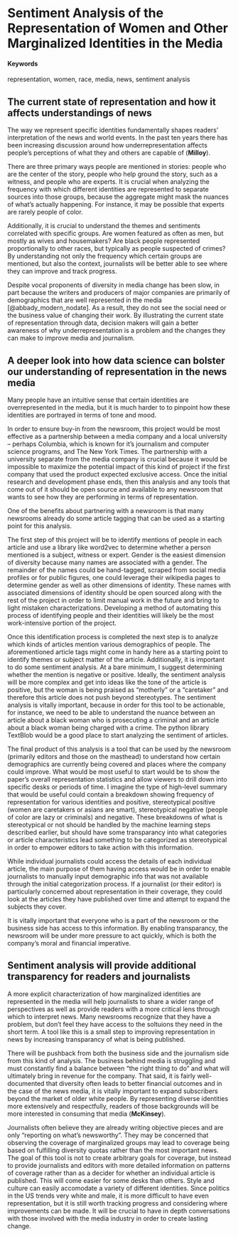 # Sentiment Analysis of the Representation of Women and Other Marginalized Identities in the Media {#marginalized-identities-media-representation}

#### Keywords {-}

representation, women, race, media, news, sentiment analysis

## The current state of representation and how it affects understandings of news
The way we represent specific identities fundamentally shapes readers’ interpretation of the news and world events. In the past ten years there has been increasing discussion around how underrepresentation affects people’s perceptions of what they and others are capable of (**Milloy**). 

There are three primary ways people are mentioned in stories: people who are the center of the story, people who help ground the story, such as a witness, and people who are experts. It is crucial when analyzing the frequency with which different identities are represented to separate sources into those groups, because the aggregate might mask the nuances of what’s actually happening. For instance, it may be possible that experts are rarely people of color.

Additionally, it is crucial to understand the themes and sentiments correlated with specific groups. Are women featured as often as men, but mostly as wives and housemakers? Are black people represented proportionally to other races, but typically as people suspected of crimes? By understanding not only the frequency which certain groups are mentioned, but also the context, journalists will be better able to see where they can improve and track progress. 

Despite vocal proponents of diversity in media change has been slow, in part because the writers and producers of major companies are primarily of demographics that are well represented in the media [@abbady_modern_nodate]. As a result, they do not see the social need or the business value of changing their work. By illustrating the current state of representation through data, decision makers will gain a better awareness of why underrepresentation is a problem and the changes they can make to improve media and journalism. 

## A deeper look into how data science can bolster our understanding of representation in the news media 
Many people have an intuitive sense that certain identities are overrepresented in the media, but it is much harder to to pinpoint how these identities are portrayed in terms of tone and mood.  

In order to ensure buy-in from the newsroom, this project would be most effective as a partnership between a media company and a local university -- perhaps Columbia, which is known for it's journalism and computer science programs, and The New York Times. The partnership with a university separate from the media company is crucial because it would be impossible to maximize the potential impact of this kind of project if the first company that used the product expected exclusive access. Once the initial research and development phase ends, then this analysis and any tools that come out of it should be open source and available to any newsroom that wants to see how they are performing in terms of representation. 

One of the benefits about partnering with a newsroom is that many newsrooms already do some article tagging that can be used as a starting point for this analysis. 

The first step of this project will be to identify mentions of people in each article and use a library like word2vec to determine whether a person mentioned is a subject, witness or expert. Gender is the easiest dimension of diversity because many names are associated with a gender. The remainder of the names could be hand-tagged, scraped from social media profiles or for public figures, one could leverage their wikipedia pages to determine gender as well as other dimensions of identity. These names with associated dimensions of identity should be open sourced along with the rest of the project in order to limit manual work in the future and bring to light mistaken characterizations. Developing a method of automating this process of identifying people and their identities will likely be the most work-intensive portion of the project. 

Once this identification process is completed the next step is to analyze which kinds of articles mention various demographics of people. The aforementioned article tags might come in handy here as a starting point to identify themes or subject matter of the article. Additionally, it is important to do some sentiment analysis. At a bare minimum, I suggest determining whether the mention is negative or positive. Ideally, the sentiment analysis will be more complex and get into ideas like the tone of the article is positive, but the woman is being praised as "motherly" or a "caretaker" and therefore this article does not push beyond stereotypes. The sentiment analysis is vitally important, because in order for this tool to be actionable, for instance, we need to be able to understand the nuance between an article about a black woman who is prosecuting a criminal and an article about a black woman being charged with a crime. The python library TextBlob would be a good place to start analyzing the sentiment of articles. 

The final product of this analysis is a tool that can be used by the newsroom (primarily editors and those on the masthead) to understand how certain demographics are currently being covered and places where the company could improve. What would be most useful to start would be to show the paper's overall representation statistics and allow viewers to drill down into specific desks or periods of time. I imagine the type of high-level summary that would be useful could contain a breakdown showing frequency of representation for various identities and positive, stereotypical positive (women are caretakers or asians are smart), stereotypical negative (people of color are lazy or criminals) and negative. These breakdowns of what is stereotypical or not should be handled by the machine learning steps described earlier, but should have some transparancy into what categories or article characteristics lead something to be categorized as stereotypical in order to empower editors to take action with this information.  

While individual journalists could access the details of each individual article, the main purpose of them having access would be in order to enable journalists to manually input demographic info that was not available through the initial categorization process. If a journalist (or their editor) is particularly concerned about representation in their coverage, they could look at the articles they have published over time and attempt to expand the subjects they cover. 

It is vitally important that everyone who is a part of the newsroom or the business side has access to this information. By enabling transparancy, the newsroom will be under more pressure to act quickly, which is both the company's moral and financial imperative. 

## Sentiment analysis will provide additional transparency for readers and journalists
A more explicit characterization of how marginalized identities are represented in the media will help journalists to share a wider range of perspectives as well as provide readers with a more critical lens through which to interpret news. Many newsrooms recognize that they have a problem, but don't feel they have access to the soltuions they need in the short term. A tool like this is a small step to improving representation in news by increasing transparancy of what is being published. 

There will be pushback from both the business side and the journalism side from this kind of analysis. The business behind media is struggling and must constantly find a balance between “the right thing to do” and what will ultimately bring in revenue for the company. That said, it is fairly well-documented that diversity often leads to better financial outcomes and in the case of the news media, it is vitally important to expand subscribers beyond the market of older white people. By representing diverse identities more extensively and respectfully, readers of those backgrounds will be more interested in consuming that media (**McKinsey**).

Journalists often believe they are already writing objective pieces and are only “reporting on what’s newsworthy”. They may be concerned that observing the coverage of marginalized groups may lead to coverage being based on fulfilling diversity quotas rather than the most important news. The goal of this tool is not to create arbitrary goals for coverage, but instead to provide journalists and editors with more detailed information on patterns of coverage rather than as a decider for whether an individual article is published. This will come easier for some desks than others. Style and culture can easily accomodate a variety of different identities. Since politics in the US trends very white and male, it is more difficult to have even representation, but it is still worth tracking progress and considering where improvements can be made. It will be crucial to have in depth conversations with those involved with the media industry in order to create lasting change. 


